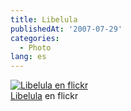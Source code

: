 ```yaml
---
title: Libelula
publishedAt: '2007-07-29'
categories:
  - Photo
lang: es
---
```


[![Libelula en flickr](https://farm2.static.flickr.com/1243/939171390_da48de7f97.jpg)](http://www.flickr.com/photos/ryck/939171390/ 'Libelula')\
[Libelula](http://www.flickr.com/photos/ryck/939171390/) en flickr
